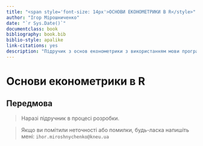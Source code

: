 ```yaml
--- 
title: "<span style='font-size: 14px'>ОСНОВИ ЕКОНОМЕТРИКИ В R</style>"
author: "Ігор Мірошниченко"
date: "`r Sys.Date()`"
documentclass: book
bibliography: book.bib
biblio-style: apalike
link-citations: yes
description: "Підручик з основ економетрики з використанням мови програмування R"
---
```

# Основи економетрики в R {.unnumbered}

## Передмова {.unnumbered}

> Наразі підручник в процесі розробки.

> Якщо ви помітили неточності або помилки, будь-ласка напишіть мені: `ihor.miroshnychenko@kneu.ua`
